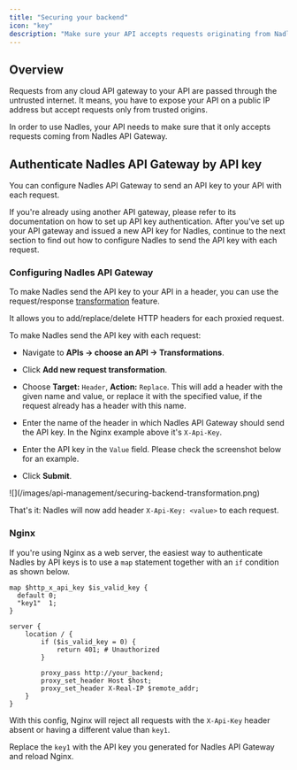 ```yaml
---
title: "Securing your backend"
icon: "key"
description: "Make sure your API accepts requests originating from Nadles."
---
```


## Overview

Requests from any cloud API gateway to your API are passed through the untrusted internet. It means, you have to expose your API on a public IP address but accept requests only from trusted origins.

In order to use Nadles, your API needs to make sure that it only accepts requests coming from Nadles API Gateway.

## Authenticate Nadles API Gateway by API key

You can configure Nadles API Gateway to send an API key to your API with each request.

If you're already using another API gateway, please refer to its documentation on how to set up API key authentication. After you've set up your API gateway and issued a new API key for Nadles, continue to the next section to find out how to configure Nadles to send the API key with each request.

### Configuring Nadles API Gateway

To make Nadles send the API key to your API in a header, you can use the request/response [transformation](/api-management/transformations/) feature.

It allows you to add/replace/delete HTTP headers for each proxied request.

To make Nadles send the API key with each request:

* Navigate to **APIs → choose an API → Transformations**.

* Click **Add new request transformation**.

* Choose **Target:** `Header`, **Action:** `Replace`.
   This will add a header with the given name and value, or replace it with the specified value, if the request already has a header with this name.

* Enter the name of the header in which Nadles API Gateway should send the API key. In the Nginx example above it's `X-Api-Key`.

* Enter the API key in the `Value` field.
   Please check the screenshot below for an example.

* Click **Submit**.

<Frame>
![](/images/api-management/securing-backend-transformation.png)
</Frame>

That's it: Nadles will now add header `X-Api-Key: <value>` to each request.


### Nginx

If you're using Nginx as a web server, the easiest way to authenticate Nadles by API keys is to use a `map` statement together with an `if` condition as shown below.

```
map $http_x_api_key $is_valid_key {
  default 0;
  "key1"  1;
}

server {
    location / {
        if ($is_valid_key = 0) {
            return 401; # Unauthorized
        }

        proxy_pass http://your_backend;
        proxy_set_header Host $host;
        proxy_set_header X-Real-IP $remote_addr;
    }
}
```

With this config, Nginx will reject all requests with the `X-Api-Key` header absent or having a different value than `key1`.

Replace the `key1` with the API key you generated for Nadles API Gateway and reload Nginx.